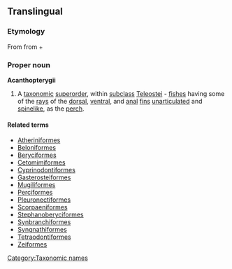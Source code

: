 {{wikispecies}}
{{wikipedia}}
==Translingual==

===Etymology===
From {{NL.|mul}} from {{etyl|grc|en}} {{term|ἀκανθο-||spine|tr=akantho-|lang=grc|sc=polytonic}} + {{term|πτέρυξ||wing|tr=pteruks|lang=grc|sc=polytonic}}

===Proper noun===
'''Acanthopterygii'''

# A [[taxonomic]] [[superorder]], within [[subclass]] [[Teleostei]] - [[fish]]es having some of the [[ray]]s of the [[dorsal]], [[ventral]], and [[anal]] [[fin]]s [[unarticulated]] and [[spinelike]], as the [[perch]].

====Related terms====
*[[Atheriniformes]]
*[[Beloniformes]]
*[[Beryciformes]]
*[[Cetomimiformes]]
*[[Cyprinodontiformes]]
*[[Gasterosteiformes]]
*[[Mugiliformes]]
*[[Perciformes]]
*[[Pleuronectiformes]]
*[[Scorpaeniformes]]
*[[Stephanoberyciformes]]
*[[Synbranchiformes]]
*[[Syngnathiformes]]
*[[Tetraodontiformes]]
*[[Zeiformes]]

[[Category:Taxonomic names]]